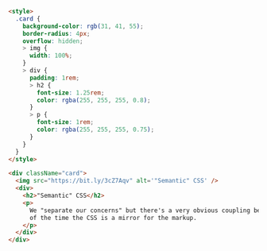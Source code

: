 ```html
<style>
  .card {
    background-color: rgb(31, 41, 55);
    border-radius: 4px;
    overflow: hidden;
    > img {
      width: 100%;
    }
    > div {
      padding: 1rem;
      > h2 {
        font-size: 1.25rem;
        color: rgba(255, 255, 255, 0.8);
      }
      > p {
        font-size: 1rem;
        color: rgba(255, 255, 255, 0.75);
      }
    }
  }
</style>

<div className="card">
  <img src="https://bit.ly/3cZ7Aqv" alt='"Semantic" CSS' />
  <div>
    <h2>"Semantic" CSS</h2>
    <p>
      We "separate our concerns" but there's a very obvious coupling between the CSS and HTML - most
      of the time the CSS is a mirror for the markup.
    </p>
  </div>
</div>
```
